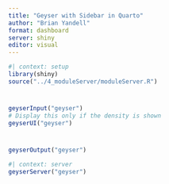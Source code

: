 ```yaml
---
title: "Geyser with Sidebar in Quarto"
author: "Brian Yandell"
format: dashboard
server: shiny
editor: visual
---
```


```r
#| context: setup
library(shiny)
source("../4_moduleServer/moduleServer.R")
```

#  {.sidebar}

## 

```r
geyserInput("geyser")
# Display this only if the density is shown
geyserUI("geyser")
```

# 

```r
geyserOutput("geyser")
```

```r
#| context: server
geyserServer("geyser")
```
